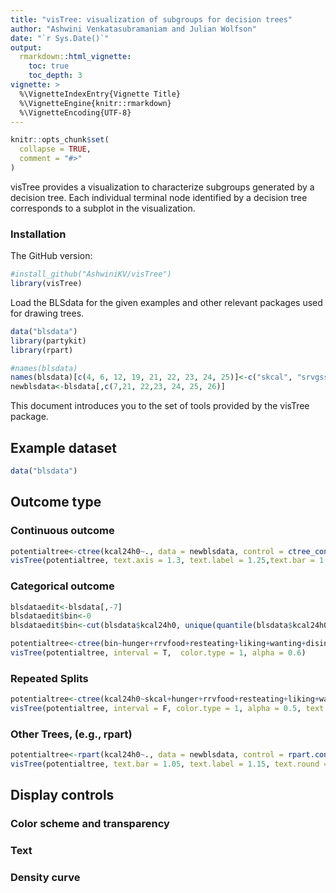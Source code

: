 ```yaml
---
title: "visTree: visualization of subgroups for decision trees"
author: "Ashwini Venkatasubramaniam and Julian Wolfson"
date: "`r Sys.Date()`"
output:
  rmarkdown::html_vignette:
    toc: true
    toc_depth: 3
vignette: >
  %\VignetteIndexEntry{Vignette Title}
  %\VignetteEngine{knitr::rmarkdown}
  %\VignetteEncoding{UTF-8}
---
```


```r
knitr::opts_chunk$set(
  collapse = TRUE,
  comment = "#>"
)
```

visTree provides a visualization to characterize subgroups generated by a decision tree. Each individual terminal node identified by a decision tree corresponds to a subplot in the visualization. 

### Installation

The GitHub version: 

```r
#install_github("AshwiniKV/visTree")
library(visTree)
```

Load the BLSdata for the given examples and other relevant packages used for drawing trees. 

```r
data("blsdata")
library(partykit)
library(rpart)
```

```r
#names(blsdata)
names(blsdata)[c(4, 6, 12, 19, 21, 22, 23, 24, 25)]<-c("skcal", "srvgssb", "edeq15", "freqff","resteating", "disinhibition", "hunger", "liking", "wanting")
newblsdata<-blsdata[,c(7,21, 22,23, 24, 25, 26)]
```

This document introduces you to the set of tools provided by the visTree package. 

## Example dataset
```r
data("blsdata")
```

## Outcome type

### Continuous outcome 


```r
potentialtree<-ctree(kcal24h0~., data = newblsdata, control = ctree_control(mincriterion = 0.95))
visTree(potentialtree, text.axis = 1.3, text.label = 1.25,text.bar = 1.36, color.type = 1, alpha = 0.5)
```

### Categorical outcome 

```r
blsdataedit<-blsdata[,-7]
blsdataedit$bin<-0
blsdataedit$bin<-cut(blsdata$kcal24h0, unique(quantile(blsdata$kcal24h0)), include.lowest = TRUE, dig.lab = 4)
```

```r
potentialtree<-ctree(bin~hunger+rrvfood+resteating+liking+wanting+disinhibition, data = blsdataedit, control = ctree_control(mincriterion = 0.85))
visTree(potentialtree, interval = T,  color.type = 1, alpha = 0.6)
```

### Repeated Splits 
```r
potentialtree<-ctree(kcal24h0~skcal+hunger+rrvfood+resteating+liking+wanting+age, data = blsdata, control = ctree_control(mincriterion = 0.95))
visTree(potentialtree, interval = F, color.type = 1, alpha = 0.5, text.main = 1.4, text.axis = 1.3, text.bar = 1.05, text.label = 1.15, text.title = 2)

```

### Other Trees, (e.g., rpart)

```r
potentialtree<-rpart(kcal24h0~., data = newblsdata, control = rpart.control(cp = 0.015))
visTree(potentialtree, text.bar = 1.05, text.label = 1.15, text.round = 1)
```

## Display controls

### Color scheme and transparency

### Text

### Density curve
